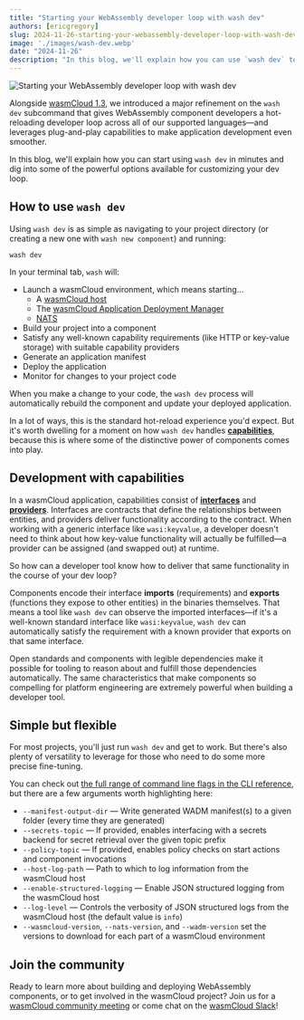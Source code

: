 ```yaml
---
title: "Starting your WebAssembly developer loop with wash dev"
authors: [ericgregory]
slug: 2024-11-26-starting-your-webassembly-developer-loop-with-wash-dev
image: './images/wash-dev.webp'
date: "2024-11-26"
description: "In this blog, we'll explain how you can use `wash dev` to start developing WebAssembly components in minutes."
---
```


![Starting your WebAssembly developer loop with wash dev](./images/wash-dev.webp)

Alongside [wasmCloud 1.3](/blog/2024-10-20-wasmcloud-1.3-transforms-developer-experience-webassembly-components), we introduced a major refinement on the `wash dev` subcommand that gives WebAssembly component developers a hot-reloading developer loop across all of our supported languages&mdash;and leverages plug-and-play capabilities to make application development even smoother. 

In this blog, we'll explain how you can start using `wash dev` in minutes and dig into some of the powerful options available for customizing your dev loop. 

## How to use `wash dev`

Using `wash dev` is as simple as navigating to your project directory (or creating a new one with `wash new component`) and running:

```shell
wash dev
```

In your terminal tab, `wash` will:

* Launch a wasmCloud environment, which means starting...
    * A [wasmCloud host](/docs/concepts/hosts) 
    * The [wasmCloud Application Deployment Manager](/docs/ecosystem/wadm/)
    * [NATS](/docs/ecosystem/nats/)
* Build your project into a component
* Satisfy any well-known capability requirements (like HTTP or key-value storage) with suitable capability providers
* Generate an application manifest
* Deploy the application
* Monitor for changes to your project code

When you make a change to your code, the `wash dev` process will automatically rebuild the component and update your deployed application. 

In a lot of ways, this is the standard hot-reload experience you'd expect. But it's worth dwelling for a moment on how `wash dev` handles [**capabilities**](/docs/concepts/capabilities), because this is where some of the distinctive power of components comes into play.

## Development with capabilities

In a wasmCloud application, capabilities consist of [**interfaces**](/docs/concepts/interfaces) and [**providers**](/docs/concepts/providers). Interfaces are contracts that define the relationships between entities, and providers deliver functionality according to the contract. When working with a generic interface like `wasi:keyvalue`, a developer doesn't need to think about how key-value functionality will actually be fulfilled&mdash;a provider can be assigned (and swapped out) at runtime. 

So how can a developer tool know how to deliver that same functionality in the course of your dev loop?

Components encode their interface **imports** (requirements) and **exports** (functions they expose to other entities) in the binaries themselves. That means a tool like `wash dev` can observe the imported interfaces&mdash;if it's a well-known standard interface like `wasi:keyvalue`, `wash dev` can automatically satisfy the requirement with a known provider that exports on that same interface. 

Open standards and components with legible dependencies make it possible for tooling to reason about and fulfill those dependencies automatically. The same characteristics that make components so compelling for platform engineering are extremely powerful when building a developer tool.

## Simple but flexible

For most projects, you'll just run `wash dev` and get to work. But there's also plenty of versatility to leverage for those who need to do some more precise fine-tuning. 

You can check out [the full range of command line flags in the CLI reference](/docs/cli/wash#wash-dev), but there are a few arguments worth highlighting here:

* `--manifest-output-dir` — Write generated WADM manifest(s) to a given folder (every time they are generated)
* `--secrets-topic` — If provided, enables interfacing with a secrets backend for secret retrieval over the given topic prefix
* `--policy-topic` — If provided, enables policy checks on start actions and component invocations
* `--host-log-path` — Path to which to log information from the wasmCloud host
* `--enable-structured-logging` — Enable JSON structured logging from the wasmCloud host
* `--log-level` — Controls the verbosity of JSON structured logs from the wasmCloud host (the default value is `info`)
* `--wasmcloud-version`, `--nats-version`, and `--wadm-version` set the versions to download for each part of a wasmCloud environment

## Join the community

Ready to learn more about building and deploying WebAssembly components, or to get involved in the wasmCloud project? Join us for a [wasmCloud community meeting](/community) or come chat on the [wasmCloud Slack](https://slack.wasmcloud.com/)!